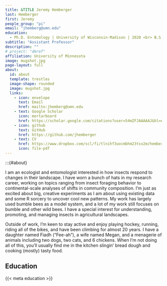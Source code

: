 ```yaml
---
title: &TITLE Jeremy Hemberger
last: Hemberger
first: Jeremy
people_group: "pi"
email: "jhemberg@umn.edu"
education:
  - Ph.D. Entomology | University of Wisconsin-Madison | 2020 <br> B.S. Biology w/evolution emphasis | University of Wisconsin-Madison | 2012
subtitle: "Assistant Professor"
description: ""
# project: "dmref"
affiliation: University of Minnesota
image: mugshot.jpg
page-layout: full
about: 
  id: about
  template: trestles
  image-shape: rounded
  image: mugshot.jpg
  links:
    - icon: envelope
      text: Email
      href: mailto:jhemberg@umn.edu
    - text: Google Scholar
      icon: mortarboard 
      href: https://scholar.google.com/citations?user=54mZFJAAAAAJ&hl=en
    - icon: github
      text: GitHub 
      href: https://github.com/jhemberger
    - text: CV
      href: https://www.dropbox.com/scl/fi/tlnihf3uocmbhm23tsv2m/hemberger-cv-2025.pdf?rlkey=cxufahm3l7ci59p4emjzqwon7&st=4mlanu9d&dl=0
      icon: file-pdf
---
```


:::{#about}

I am an ecologist and entomologist interested in how insects respond to changes in their landscape. I have worn a bunch of hats in my research career, working on topics ranging from insect foraging behavior to continental-scale analyses of shifts in community composition. I'm just as excited about big, creative experiments as I am about using existing data and some R sorcery to uncover cool new patterns. My work has largely used bumble bees as a model system, and a lot of my work still focuses on bumble and other wild bees. I have a special interest for understanding, promoting, and managing insects in agricultural landscapes.

Outside of work, I'm keen to stay active and enjoy playing hockey, running, riding all of the bikes, and have been climbing for almost 20 years. I have a daughter named Fiadh ("Fee-ah"), a wife named Megan, and a menagerie of animals including two dogs, two cats, and 6 chickens. When I'm not doing all of this, you'll usually find me in the kitchen slingin' bread dough and cooking (mostly) tasty food.

## Education
{{< meta education >}}